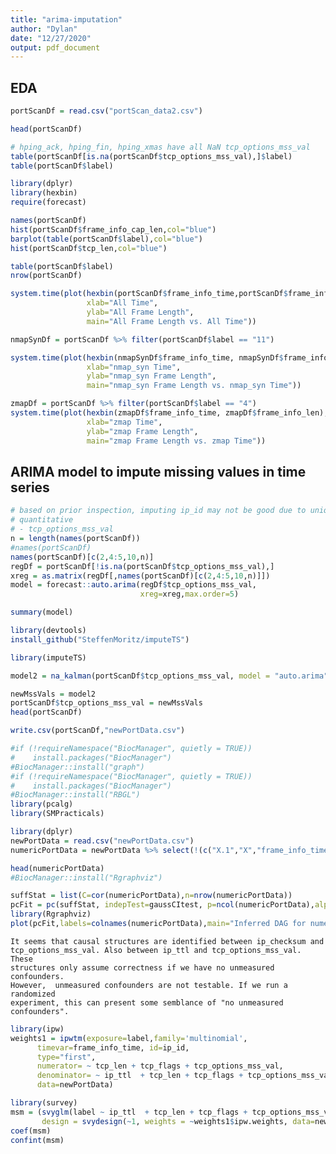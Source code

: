```yaml
---
title: "arima-imputation"
author: "Dylan"
date: "12/27/2020"
output: pdf_document
---
```


## EDA
```r
portScanDf = read.csv("portScan_data2.csv")
```

```r
head(portScanDf)
```

```r
# hping_ack, hping_fin, hping_xmas have all NaN tcp_options_mss_val
table(portScanDf[is.na(portScanDf$tcp_options_mss_val),]$label)
table(portScanDf$label)
```

```r
library(dplyr)
library(hexbin)
require(forecast)
```

```r
names(portScanDf)
hist(portScanDf$frame_info_cap_len,col="blue")
barplot(table(portScanDf$label),col="blue")
hist(portScanDf$tcp_len,col="blue")
```

```r
table(portScanDf$label)
nrow(portScanDf)
```

```r
system.time(plot(hexbin(portScanDf$frame_info_time,portScanDf$frame_info_len),
                 xlab="All Time",
                 ylab="All Frame Length",
                 main="All Frame Length vs. All Time"))
```

```r
nmapSynDf = portScanDf %>% filter(portScanDf$label == "11")

system.time(plot(hexbin(nmapSynDf$frame_info_time, nmapSynDf$frame_info_len),
                 xlab="nmap_syn Time",
                 ylab="nmap_syn Frame Length",
                 main="nmap_syn Frame Length vs. nmap_syn Time"))
```

```r
zmapDf = portScanDf %>% filter(portScanDf$label == "4")
system.time(plot(hexbin(zmapDf$frame_info_time, zmapDf$frame_info_len),
                 xlab="zmap Time",
                 ylab="zmap Frame Length",
                 main="zmap Frame Length vs. zmap Time"))
```

## ARIMA model to impute missing values in time series
```r
# based on prior inspection, imputing ip_id may not be good due to unique ids. 
# quantitative 
# - tcp_options_mss_val
n = length(names(portScanDf))
#names(portScanDf)
names(portScanDf)[c(2,4:5,10,n)]
regDf = portScanDf[!is.na(portScanDf$tcp_options_mss_val),]
xreg = as.matrix(regDf[,names(portScanDf)[c(2,4:5,10,n)]])
model = forecast::auto.arima(regDf$tcp_options_mss_val, 
                             xreg=xreg,max.order=5)

```


```r
summary(model)
```

```r
library(devtools)
install_github("SteffenMoritz/imputeTS")
```

```r
library(imputeTS)
```

```r
model2 = na_kalman(portScanDf$tcp_options_mss_val, model = "auto.arima")
```

```r
newMssVals = model2
portScanDf$tcp_options_mss_val = newMssVals
head(portScanDf)
```


```r
write.csv(portScanDf,"newPortData.csv")
```


```r
#if (!requireNamespace("BiocManager", quietly = TRUE))
#    install.packages("BiocManager")
#BiocManager::install("graph")
#if (!requireNamespace("BiocManager", quietly = TRUE))
#    install.packages("BiocManager")
#BiocManager::install("RBGL")
library(pcalg)
library(SMPracticals)

```

```r
library(dplyr)
newPortData = read.csv("newPortData.csv")
numericPortData = newPortData %>% select(!(c("X.1","X","frame_info_time_epoch","ip_src","ip_dst")))
```

```r
head(numericPortData)
#BiocManager::install("Rgraphviz")
```

```r
suffStat = list(C=cor(numericPortData),n=nrow(numericPortData))
pcFit = pc(suffStat, indepTest=gaussCItest, p=ncol(numericPortData),alpha=0.005)
library(Rgraphviz)
plot(pcFit,labels=colnames(numericPortData),main="Inferred DAG for numericPortData")
```

```
It seems that causal structures are identified between ip_checksum and
tcp_options_mss_val. Also between ip_ttl and tcp_options_mss_val. These
structures only assume correctness if we have no unmeasured confounders.
However,  unmeasured confounders are not testable. If we run a randomized
experiment, this can present some semblance of "no unmeasured confounders".
```

```r
library(ipw)
weights1 = ipwtm(exposure=label,family='multinomial',
      timevar=frame_info_time, id=ip_id,
      type="first",
      numerator= ~ tcp_len + tcp_flags + tcp_options_mss_val,
      denominator= ~ ip_ttl  + tcp_len + tcp_flags + tcp_options_mss_val,
      data=newPortData)
```
```r
library(survey)
msm = (svyglm(label ~ ip_ttl  + tcp_len + tcp_flags + tcp_options_mss_val,
       design = svydesign(~1, weights = ~weights1$ipw.weights, data=newPortData)))
coef(msm)
confint(msm)
```

